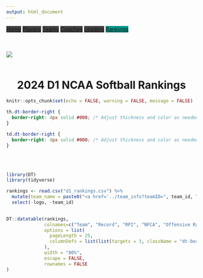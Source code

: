 ```yaml
---
output: html_document
---
```


```{=html}
<title>Softball Statline - D1 Rankings</title>
<link rel="icon" type = image/png href="../logo_small.png">
<meta charset="UTF-8">
<meta name="viewport" content="width=device-width, initial-scale=1">
<meta name="description" content="Get comprehensive game stats for NCAA Softball D1, D2, and D3. Analyze player performances and team statistics with Softball Statline.">
<meta name="keywords" content="NCAA Softball, Softball Stats, D1, D2, D3, College Softball, Softball Game Statistics, Player Performance Metrics, Softball Teams, Softball Scores, Softball Analysis, Softball Highlights, NCAA Softball Rankings, Softball Records, Softball Season, Softball Standings">
<meta property="og:title" content="Softball Statline - NCAA Softball Stats">
<meta property="og:description" content="Get comprehensive game stats for NCAA Softball D1, D2, and D3. Analyze player performances and team statistics with Softball Statline.">
<meta property="og:image" content="../logo.png">
<meta property="og:url" content="https://softballstatline.com">
<meta name="twitter:card" content="../logo.png">
        
<link rel="stylesheet" href="https://www.w3schools.com/w3css/4/w3.css">
<link rel="stylesheet" href="https://www.w3schools.com/lib/w3-theme-teal.css">
<link rel="stylesheet" href="https://cdnjs.cloudflare.com/ajax/libs/font-awesome/6.0.0-beta3/css/all.min.css">
        
<!-- Google tag (gtag.js) -->
<script async src="https://www.googletagmanager.com/gtag/js?id=G-YFFKCYZJXV"></script>
<script>
  window.dataLayer = window.dataLayer || [];
  function gtag(){dataLayer.push(arguments);}
  gtag('js', new Date());
  
  gtag('config', 'G-YFFKCYZJXV');
</script>

<script async src="https://pagead2.googlesyndication.com/pagead/js/adsbygoogle.js?client=ca-pub-8754067983414109" crossorigin="anonymous"></script>
        
    
<meta charset="utf-8" />
<meta name="generator" content="pandoc" />
<meta http-equiv="X-UA-Compatible" content="IE=EDGE" />

<style>
    
/* Style the top navigation bar */
.topnav {
  overflow: hidden;
  background-color: #333;
}

/* Style the topnav links */
.topnav a {
  float: left;
  display: block;
  color: #f2f2f2;
  text-align: center;
  padding: 14px 16px;
  text-decoration: none;
}

/* Change color on hover */
.topnav a:hover {
  background-color: #ddd;
  color: black;
}

</style>

<body>

<div class="w3-top">
              <div class="w3-bar w3-theme w3-top w3-left-align w3-large">
                <a href="../" class="w3-bar-item w3-button w3-hide-small w3-hover-white" style="background-color: #404040;">Home</a>
                <a href="../player_search" class="w3-bar-item w3-button w3-hide-small w3-hover-white" style="background-color: #404040">Players</a>
                <a href="../team_search" class="w3-bar-item w3-button w3-hide-small w3-hover-white" style="background-color: #404040;">Teams</a>
                <a href="../coach_search" class="w3-bar-item w3-button w3-hide-small w3-hover-white" style="background-color: #404040;">Coaches</a>
                <a href="../leaders_search" class="w3-bar-item w3-button w3-hide-small w3-hover-white" style="background-color: #404040;">Leaders</a>
                <a href="" class="w3-bar-item w3-button w3-hide-small w3-hover-white" style="background-color: #009688;">Rankings</a>
              </div>
            </div>
          </div>

<header class="w3-container w3-theme w3-padding" id="myHeader">
          <div class="w3-center" style="position: relative; margin-top: 50px;"> 
            <img src="../logo.png" style="max-width: 100%; height: auto; display: block; margin: 0 auto;">
          </div>
        </header>

<h1 style="margin-top: 50px; text-align: center">2024 D1 NCAA Softball Rankings</h1>
    
</body>
```

```r
knitr::opts_chunk$set(echo = FALSE, warning = FALSE, message = FALSE)

```

```css
th.dt-border-right {
  border-right: 4px solid #000; /* Adjust thickness and color as needed */
}

td.dt-border-right {
  border-right: 4px solid #000; /* Adjust thickness and color as needed */
}

```


<br>
<br>

<div align="center">
```r
library(DT)
library(tidyverse)

rankings <- read.csv("d1_rankings.csv") %>% 
  mutate(team_name = paste0("<a href='../team_info?teamID=", team_id, "'>", team_name, "</a>")) %>% 
  select(-logo, -team_id)
  

DT::datatable(rankings, 
              colnames=c("Team", "Record", "RPI", "NFCA", "Offensive Rank", "Defensive Rank", "Power Rank"),
              options = list(
                pageLength = 25,
                columnDefs = list(list(targets = 3, className = "dt-border-right dt-right"))
              ),
              width = "80%",
              escape = FALSE,
              rownames = FALSE
)
```
</div>

